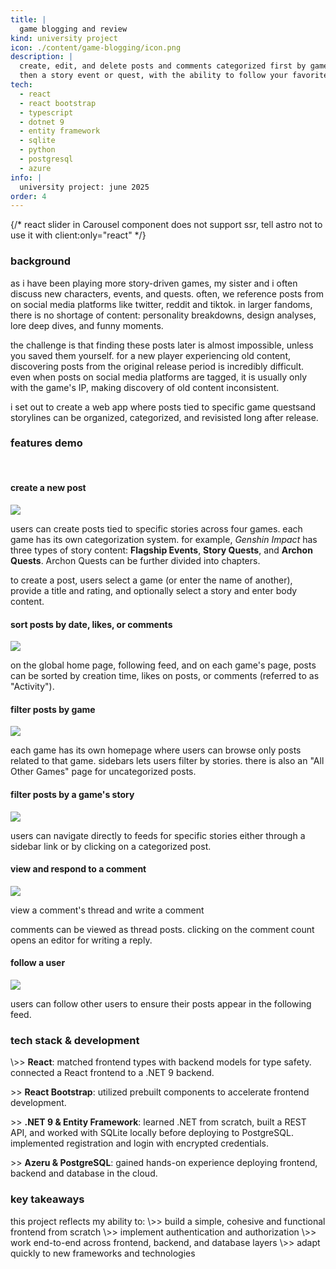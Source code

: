 ```yaml
---
title: |
  game blogging and review
kind: university project
icon: ./content/game-blogging/icon.png
description: |
  create, edit, and delete posts and comments categorized first by game 
  then a story event or quest, with the ability to follow your favorite bloggers.
tech:
  - react
  - react bootstrap
  - typescript
  - dotnet 9
  - entity framework
  - sqlite
  - python
  - postgresql
  - azure
info: |
  university project: june 2025
order: 4
---
```

{/* react slider in Carousel component does not support ssr, tell astro not to use it with client:only="react" */}

<h3>background</h3>
as i have been playing more story-driven games, my sister and i often discuss new characters, events, and quests. 
often, we reference posts from on social media platforms like twitter, reddit and tiktok. in larger fandoms, there is 
no shortage of content: personality breakdowns, design analyses, lore deep dives, and funny moments. 
<br />

the challenge is that finding these posts later is almost impossible, unless you saved them yourself. for a new 
player experiencing old content, discovering posts from the original release period is incredibly difficult. even 
when posts on social media platforms are tagged, it is usually only with the game's IP, making discovery of old 
content inconsistent. 
<br/>

i set out to create a web app where posts tied to specific game questsand storylines can be organized, categorized, 
and revisisted long after release.
<br />

<h3>features demo</h3>

<br />

<h4>create a new post</h4>
<div className="mt-4">
  <Medium>
      <img src="/content/game-blogging/1.gif" className="medium"/>
      <p class="medium-alt"></p>
  </Medium>
</div>
users can create posts tied to specific stories across four games. each game has its own categorization system.
for example, <i>Genshin Impact</i> has three types of story content: <b>Flagship Events</b>, <b>Story Quests</b>, 
and <b>Archon Quests</b>. Archon Quests can be further divided into chapters.
<br />

to create a post, users select a game (or enter the name of another), provide a title and rating, and optionally 
select a story and enter body content.
<br />

<h4>sort posts by date, likes, or comments</h4>
<div className="mt-4">
  <Medium>
      <img src="/content/game-blogging/2.gif" className="medium"/>
      <p class="medium-alt"></p>
  </Medium>
</div>
on the global home page, following feed, and on each game's page, posts can be sorted by 
creation time, likes on posts, or comments (referred to as "Activity").
<br />

<h4>filter posts by game</h4>
<div className="mt-4">
  <Medium>
      <img src="/content/game-blogging/3.gif" className="medium"/>
      <p class="medium-alt"></p>
  </Medium>
</div>
each game has its own homepage where users can browse only posts related to that game. sidebars lets users 
filter by stories. there is also an "All Other Games" page for uncategorized posts.
<br />

<h4>filter posts by a game's story</h4>
<div className="mt-4">
  <Medium>
      <img src="/content/game-blogging/4.gif" className="medium"/>
      <p class="medium-alt"></p>
  </Medium>
</div>
users can navigate directly to feeds for specific stories either through a sidebar link or by clicking on 
a categorized post.
<br />

<h4>view and respond to a comment</h4>
<div className="mt-4">
  <Medium>
      <img src="/content/game-blogging/5.gif" className="medium"/>
      <p class="medium-alt">view a comment's thread and write a comment</p>
  </Medium>
</div>
comments can be viewed as thread posts. clicking on the comment count opens an editor for writing a reply.
<br />

<h4>follow a user</h4>
<div className="mt-4">
  <Medium>
      <img src="/content/game-blogging/6.gif" className="medium"/>
      <p class="medium-alt"></p>
  </Medium>
</div>
users can follow other users to ensure their posts appear in the following feed.
<br />

<h3> tech stack & development </h3>
\>> <b>React</b>: matched frontend types with backend models for type safety. connected a React frontend to a 
.NET 9 backend.

\>> <b>React Bootstrap</b>: utilized prebuilt components to accelerate frontend development.

\>> <b>.NET 9 & Entity Framework</b>: learned .NET from scratch, built a REST API, and worked with SQLite locally 
before deploying to PostgreSQL. implemented registration and login with encrypted credentials.

\>> <b>Azeru & PostgreSQL</b>: gained hands-on experience deploying frontend, backend and database in the cloud.
<br />

<h3>key takeaways</h3>
this project reflects my ability to:
\>> build a simple, cohesive and functional frontend from scratch
\>> implement authentication and authorization 
\>> work end-to-end across frontend, backend, and database layers
\>> adapt quickly to new frameworks and technologies
